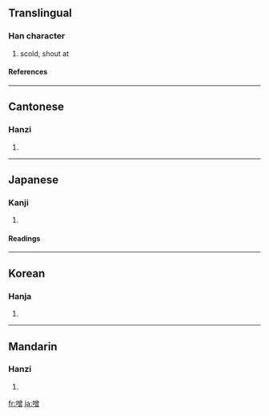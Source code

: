 ==Translingual==
===Han character===
{{Han char|rn=30|rad=口|as=12|sn=15|four=6806<sub>6</sub>|canj=口金田日 (RCWA)}}
# scold, shout at
====References====
{{Han ref|kx=0208.240|dkj=04303|dj=0431.170|hdz=10686.080|uh=564C|ud=22092|bh=E4F8|bd=58616}}
----
==Cantonese==
===Hanzi===
{{yue-hanzi|jyut=|y=jang1}}
# {{defn|Cantonese}}
----
==Japanese==
===Kanji===
{{ja-kanji|grade=|rs=口12}}
# {{defn|Japanese}} 
====Readings====
{{ja-readings|on=[[そう]] (sō), [[そ]] (so)|kun=[[かまびすし]] (kamabisushi)}}
----
==Korean==
===Hanja===
{{ko-hanja|hangeul=[[쟁]], [[증]]|rv=jaeng, jeung|mr=chaeng, chŭng}}
# {{defn|Korean}}
----
==Mandarin==
===Hanzi===
{{cmn-hanzi|pin=[[cēng]] ([[ceng1]]), [[chēng]] ([[cheng1]])|wg=ts'eng<sup>1</sup>, ch'eng<sup>1</sup>}}
# {{defn|Mandarin}}

[[fr:噌]]
[[ja:噌]]
